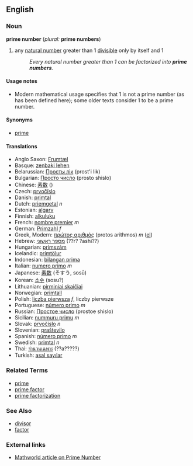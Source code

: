 ==English==
===Noun===
'''prime number''' (''plural:'' '''prime numbers''')

#{{number theory}} any [[natural number]] greater than 1 [[divisible]] only by itself and 1
#:''Every natural number greater than 1 can be factorized into '''prime numbers'''.''

====Usage notes====
*Modern mathematical usage specifies that 1 is not a prime number (as has been defined here); some older texts consider 1 to be a prime number.

====Synonyms====
*[[prime]]

====Translations====
*Anglo Saxon: [[Frumtæl]]
*Basque: [[zenbaki lehen]]
*Belarussian: [[Просты лік]] (prost'i lik)
*Bulgarian: [[Просто число]] (prosto shislo)
*Chinese: [[素数]] ()
*Czech: [[prvočíslo]]
*Danish: [[primtal]]
*Dutch: [[priemgetal]] ''n''
*Estonian: [[algarv]]
*Finnish: [[alkuluku]]
*French: [[nombre premier]] ''m''
*German: [[Primzahl]] ''f''
*Greek, Modern: [[πρώτος αριθμός]] (protos arithmos) ''m'' ([[:el:Πρώτος αριθμός|el]])
*Hebrew: [[מספר ראשוני]] (??r? ?ashi??)
*Hungarian: [[prímszám]]
*Icelandic: [[prímtölur]]
*Indonesian: [[bilangan prima]]
*Italian: [[numero primo]] ''m''
*Japanese: [[素数]] (そすう, sosū)
*Korean: [[소수]] (sosu?)
*Lithuanian: [[pirminiai skaičiai]]
*Norwegian: [[primtall]]
*Polish: [[liczba pierwsza]] ''f'', liczby pierwsze<!-- ''''-->
*Portuguese: [[número primo]] ''m''
*Russian: [[Простое число]] (prostoe shislo)
*Sicilian: [[nummuru primu]] ''m''
*Slovak: [[prvočíslo]] ''n''
*Slovenian: [[praštevilo]]
*Spanish: [[número primo]] ''m''
*Swedish: [[primtal]] ''n''
*Thai: [[จำนวนเฉพาะ]] (??a?????)
*Turkish: [[asal sayılar ]]

===Related Terms===
*[[prime]]
*[[prime factor]]
*[[prime factorization]]

===See Also===
* [[divisor]]
* [[factor]]

===External links===
* [http://mathworld.wolfram.com/PrimeNumber.html Mathworld article on Prime Number]